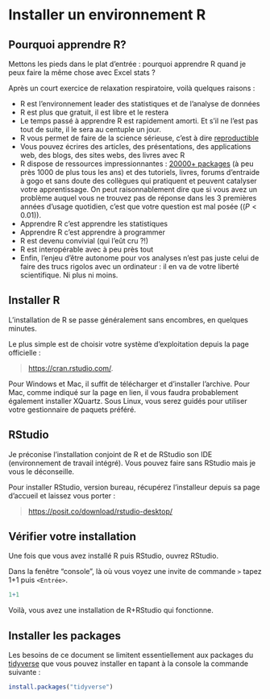 # Installer un environnement R

## Pourquoi apprendre R?

Mettons les pieds dans le plat d'entrée : pourquoi apprendre R quand je peux faire la même chose avec Excel stats ?

Après un court exercice de relaxation respiratoire, voilà quelques raisons :

* R est l'environnement leader des statistiques et de l'analyse de données
* R est plus que gratuit, il est libre et le restera
* Le temps passé à apprendre R est rapidement amorti. Et s'il ne l'est pas tout de suite, il le sera au centuple un jour.
* R vous permet de faire de la science sérieuse, c'est à dire [reproductible](https://en.wikipedia.org/wiki/Reproducibility)
* Vous pouvez écrires des articles, des présentations, des applications web, des blogs, des sites webs, des livres avec R
* R dispose de ressources impressionnantes : [20000+ packages](https://cran.r-project.org/web/packages/) (à peu près 1000 de plus tous les ans) et des tutoriels, livres, forums d'entraide à gogo et sans doute des collègues qui pratiquent et peuvent catalyser votre apprentissage. On peut raisonnablement dire que si vous avez un problème auquel vous ne trouvez pas de réponse dans les 3 premières années d'usage quotidien, c'est que votre question est mal posée ($(P<0.01)$).
* Apprendre R c'est apprendre les statistiques
* Apprendre R c'est apprendre à programmer
* R est devenu convivial (qui l'eût cru ?!)
* R est interopérable avec à peu près tout
* Enfin, l'enjeu d'être autonome pour vos analyses n'est pas juste celui de faire des trucs rigolos avec un ordinateur : il en va de votre liberté scientifique. Ni plus ni moins.

## Installer R
L'installation de R se passe généralement sans encombres, en quelques minutes.

Le plus simple est de choisir votre système d'exploitation depuis la page officielle :

> [https://cran.rstudio.com/](https://cran.rstudio.com/). 

Pour Windows et Mac, il suffit de télécharger et d'installer l'archive. Pour Mac, comme indiqué sur la page en lien, il vous faudra probablement également installer XQuartz. Sous Linux, vous serez guidés pour utiliser votre gestionnaire de paquets préféré.

## RStudio
Je préconise l'installation conjoint de R et de RStudio son IDE (environnement de travail intégré). Vous pouvez faire sans RStudio mais je vous le déconseille.

Pour installer RStudio, version bureau, récupérez l'installeur depuis sa page d'accueil et laissez vous porter : 

> [https://posit.co/download/rstudio-desktop/]([https://posit.co/download/rstudio-desktop/])

## Vérifier votre installation
Une fois que vous avez installé R puis RStudio, ouvrez RStudio.

Dans la fenêtre "console", là où vous voyez une invite de commande `>` tapez 1+1 puis `<Entrée>`. 

```r
1+1
```

Voilà, vous avez une installation de R+RStudio qui fonctionne. 


## Installer les packages

Les besoins de ce document se limitent essentiellement aux packages du [tidyverse](https://www.tidyverse.org/) que vous pouvez installer en tapant à la console la commande suivante :


```r
install.packages("tidyverse")
```




